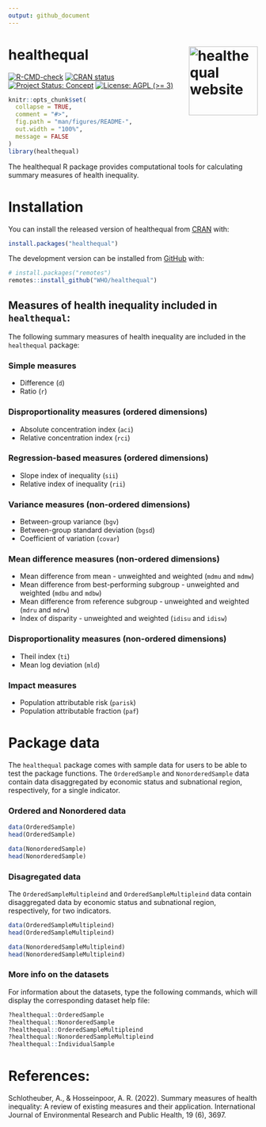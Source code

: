 ```yaml
---
output: github_document
---
```

<!-- README.md is generated from README.Rmd. Please edit that file -->
# healthequal <img src="man/figures/logo.png" align="right" height="139" alt="healthequal website">
<!-- badges: start -->
[![R-CMD-check](https://github.com/WHOequity/healthequal/actions/workflows/R-CMD-check.yaml/badge.svg)](https://github.com/WHOequity/healthequal/actions/workflows/R-CMD-check.yaml)
[![CRAN status](https://www.r-pkg.org/badges/version/healthequal)](https://CRAN.R-project.org/package=healthequal)
[![Project Status: Concept](https://www.repostatus.org/badges/latest/active.svg)](https://www.repostatus.org/#active)
[![License: AGPL (>= 3)](https://img.shields.io/badge/License-AGPL%20%28%3E%3D%203%29-blue.svg)](https://choosealicense.com/licenses/agpl-3.0/)
<!-- badges: end -->

```r
knitr::opts_chunk$set(
  collapse = TRUE,
  comment = "#>",
  fig.path = "man/figures/README-",
  out.width = "100%",
  message = FALSE
)
library(healthequal)
```

The healthequal R package provides computational tools for calculating summary measures of health inequality.

# Installation

You can install the released version of healthequal from [CRAN](https://CRAN.R-project.org) with:

``` r
install.packages("healthequal")
```

The development version can be installed from [GitHub](https://github.com/) with:

``` r
# install.packages("remotes")
remotes::install_github("WHO/healthequal")
```

## Measures of health inequality included in `healthequal`:

The following summary measures of health inequality are included in the `healthequal` package:

### Simple measures

-   Difference (`d`)
-   Ratio (`r`)

### Disproportionality measures (ordered dimensions)

-   Absolute concentration index (`aci`)
-   Relative concentration index (`rci`)

### Regression-based measures (ordered dimensions)

-   Slope index of inequality (`sii`)
-   Relative index of inequality (`rii`)

### Variance measures (non-ordered dimensions)

-   Between-group variance (`bgv`)
-   Between-group standard deviation (`bgsd`)
-   Coefficient of variation (`covar`)

### Mean difference measures (non-ordered dimensions)

-   Mean difference from mean - unweighted and weighted (`mdmu` and `mdmw`)
-   Mean difference from best-performing subgroup - unweighted and weighted (`mdbu` and `mdbw`)
-   Mean difference from reference subgroup - unweighted and weighted (`mdru` and `mdrw`)
-   Index of disparity - unweighted and weighted (`idisu` and `idisw`)

### Disproportionality measures (non-ordered dimensions)

-   Theil index (`ti`)
-   Mean log deviation (`mld`)

### Impact measures

-   Population attributable risk (`parisk`)
-   Population attributable fraction (`paf`)

# Package data

The `healthequal` package comes with sample data for users to be able to test the package functions. The `OrderedSample` and `NonorderedSample` data contain data disaggregated by economic status and subnational region, respectively, for a single indicator.

### Ordered and Nonordered data

``` r
data(OrderedSample)
head(OrderedSample)
```

``` r
data(NonorderedSample)
head(NonorderedSample)
```

### Disagregated data

The `OrderedSampleMultipleind` and `OrderedSampleMultipleind` data contain disaggregated data by economic status and subnational region, respectively, for two indicators.

``` r
data(OrderedSampleMultipleind)
head(OrderedSampleMultipleind)
```

``` r
data(NonorderedSampleMultipleind)
head(NonorderedSampleMultipleind)
```

### More info on the datasets

For information about the datasets, type the following commands, which will display the corresponding dataset help file:

``` r
?healthequal::OrderedSample
?healthequal::NonorderedSample
?healthequal::OrderedSampleMultipleind
?healthequal::NonorderedSampleMultipleind
?healthequal::IndividualSample
```

# References:

Schlotheuber, A., & Hosseinpoor, A. R. (2022). Summary measures of health inequality: A review of existing measures and their application. International Journal of Environmental Research and Public Health, 19 (6), 3697.
